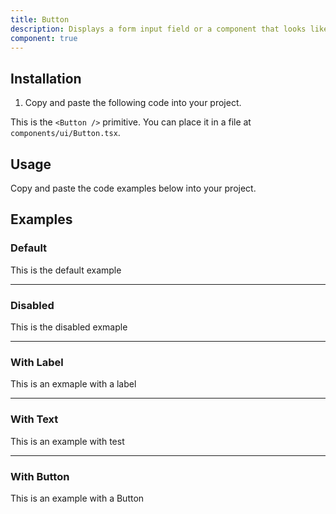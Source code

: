 ```yaml
---
title: Button
description: Displays a form input field or a component that looks like an input field.
component: true
---
```


## Installation

1. Copy and paste the following code into your project.

This is the `<Button />` primitive. You can place it in a file at `components/ui/Button.tsx`.

## Usage

Copy and paste the code examples below into your project.

<ComponentSource src="/components/ui/Button.tsx" />

## Examples

### Default

This is the default example

---

### Disabled

This is the disabled exmaple

---

### With Label

This is an exmaple with a label

---

### With Text

This is an example with test

---

### With Button

This is an example with a Button
